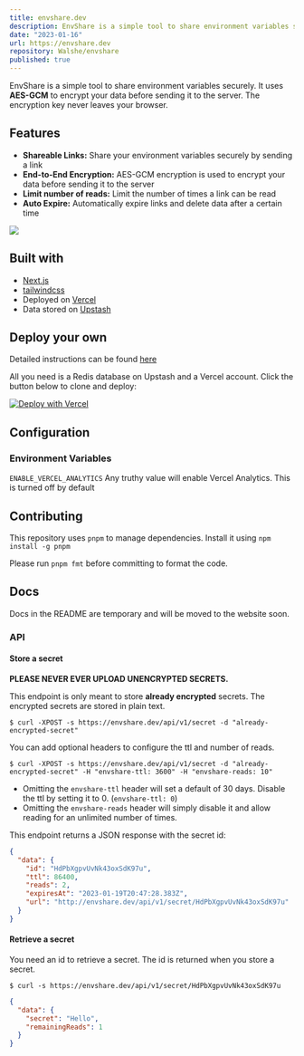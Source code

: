 ```yaml
---
title: envshare.dev
description: EnvShare is a simple tool to share environment variables securely. It uses AES-GCM to encrypt your data before sending it to the server. The encryption key never leaves your browser.
date: "2023-01-16"
url: https://envshare.dev
repository: Walshe/envshare
published: true
---
```


EnvShare is a simple tool to share environment variables securely. It uses
**AES-GCM** to encrypt your data before sending it to the server. The encryption
key never leaves your browser.

## Features

- **Shareable Links:** Share your environment variables securely by sending a
  link
- **End-to-End Encryption:** AES-GCM encryption is used to encrypt your data
  before sending it to the server
- **Limit number of reads:** Limit the number of times a link can be read
- **Auto Expire:** Automatically expire links and delete data after a certain
  time



![](https://github.com/Walshe/envshare/raw/main/img/envshare.png)

## Built with

- [Next.js](https://nextjs.org)
- [tailwindcss](https://tailwindcss.com)
- Deployed on [Vercel](https://vercel.com?utm_source=envshare)
- Data stored on [Upstash](https://upstash.com?utm_source=envshare)

## Deploy your own

Detailed instructions can be found [here](https://envshare.dev/deploy)

All you need is a Redis database on Upstash and a Vercel account. Click the
button below to clone and deploy:

[![Deploy with Vercel](https://vercel.com/button)](https://vercel.com/new/clone?demo-title=EnvShare&demo-description=Simple%20Next.js%20%2B%20Upstash%20app%20to%20share%20environment%20variables%20securely%20using%20AES-GCM%20encryption.&demo-url=https%3A%2F%2Fenvshare.dev%2F&demo-image=%2F%2Fimages.ctfassets.net%2Fe5382hct74si%2F5SaFBHXp5FBFJbsTzVqIJ3%2Ff0f8382369b7642fd8103debb9025c11%2Fenvshare.png&project-name=EnvShare&repository-name=envshare&repository-url=https%3A%2F%2Fgithub.com%2FWalshe%2Fenvshare&from=templates&integration-ids=oac_V3R1GIpkoJorr6fqyiwdhl17)



## Configuration

### Environment Variables

`ENABLE_VERCEL_ANALYTICS` Any truthy value will enable Vercel Analytics. This is turned off by default

## Contributing

This repository uses `pnpm` to manage dependencies. Install it using
`npm install -g pnpm`

Please run `pnpm fmt` before committing to format the code.

## Docs

Docs in the README are temporary and will be moved to the website soon.

### API

#### Store a secret

**PLEASE NEVER EVER UPLOAD UNENCRYPTED SECRETS.**

This endpoint is only meant to store **already encrypted** secrets. The
encrypted secrets are stored in plain text.

```sh-session
$ curl -XPOST -s https://envshare.dev/api/v1/secret -d "already-encrypted-secret"
```

You can add optional headers to configure the ttl and number of reads.

```sh-session
$ curl -XPOST -s https://envshare.dev/api/v1/secret -d "already-encrypted-secret" -H "envshare-ttl: 3600" -H "envshare-reads: 10"
```

- Omitting the `envshare-ttl` header will set a default of 30 days. Disable the
  ttl by setting it to 0. (`envshare-ttl: 0`)
- Omitting the `envshare-reads` header will simply disable it and allow reading
  for an unlimited number of times.

This endpoint returns a JSON response with the secret id:

```json
{
  "data": {
    "id": "HdPbXgpvUvNk43oxSdK97u",
    "ttl": 86400,
    "reads": 2,
    "expiresAt": "2023-01-19T20:47:28.383Z",
    "url": "http://envshare.dev/api/v1/secret/HdPbXgpvUvNk43oxSdK97u"
  }
}
```

#### Retrieve a secret

You need an id to retrieve a secret. The id is returned when you store a secret.

```sh-session
$ curl -s https://envshare.dev/api/v1/secret/HdPbXgpvUvNk43oxSdK97u
```

```json
{
  "data": {
    "secret": "Hello",
    "remainingReads": 1
  }
}
```